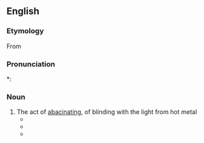 ==English==

===Etymology===
From {{suffix|abacinate|ion}}

===Pronunciation===
*: {{rhymes|eɪʃǝn}}

===Noun===
{{en-noun}}

# The act of [[abacinate|abacinating]], of blinding with the light from hot metal
#*{{quote-book|1902|James Meeker Ludlow|Incentives for Life, Personal and Public|url=http://www.archive.org/stream/incentivesforli00ludlgoog|page=144
|passage=That blind general lost his sight by the process of '''abacination'''.}}
#*{{quote-book|1972|[[w:Trevanian|Trevanian]] (pseud.)|[[w:The Eiger Sanction|The Eiger Sanction]]|url=http://books.google.com/books?id=fB9kqYUlt_YC|page=105|isbn=0345317378|edition=1984 Ballantine ed.
|passage=Her warmth and radiance had blinded him, a self-inflicted '''abacination'''.}}
#*{{quote-book|1994|[[w:Gene Wolfe|Gene Wolfe]]|Sword & Citadel|url=http://www.amazon.com/gp/reader/0312890184|isbn=0312890184|page=134
|passage=I, who had seen so many brandings and '''abacinations''', and had even used the iron myself (among the billion things I recall perfectly is the flesh of Morwenna's cheeks blistering), could scarcely force myself to go and look at him. }}